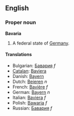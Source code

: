 ==English==
===Proper noun===
'''Bavaria'''

#A federal state of [[Germany]].

====Translations====
*Bulgarian: [[Бавария]] ''f''
*[[Catalan]]: [[Baviera]]
*Danish: [[Bayern]]
*Dutch: [[Beieren]] ''n''
*French: [[Bavière]] ''f''
*German: [[Bayern]] ''n''
*Italian: [[Baviera]] ''f''
*Polish: [[Bawaria]] ''f''
*Russian: [[Бавария]] ''f''